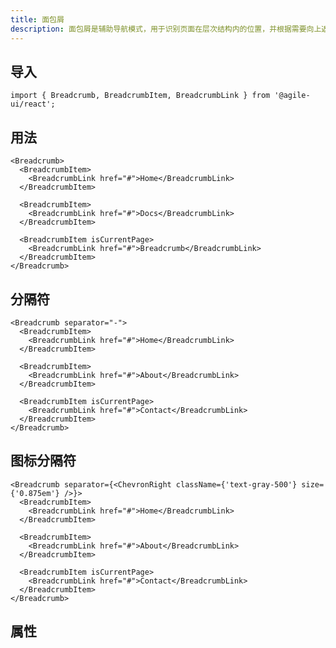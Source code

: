 ```yaml
---
title: 面包屑
description: 面包屑是辅助导航模式，用于识别页面在层次结构内的位置，并根据需要向上返回。
---
```


## 导入

```tsx
import { Breadcrumb, BreadcrumbItem, BreadcrumbLink } from '@agile-ui/react';
```

## 用法

```tsx preview editable
<Breadcrumb>
  <BreadcrumbItem>
    <BreadcrumbLink href="#">Home</BreadcrumbLink>
  </BreadcrumbItem>

  <BreadcrumbItem>
    <BreadcrumbLink href="#">Docs</BreadcrumbLink>
  </BreadcrumbItem>

  <BreadcrumbItem isCurrentPage>
    <BreadcrumbLink href="#">Breadcrumb</BreadcrumbLink>
  </BreadcrumbItem>
</Breadcrumb>
```

## 分隔符

```tsx preview editable
<Breadcrumb separator="-">
  <BreadcrumbItem>
    <BreadcrumbLink href="#">Home</BreadcrumbLink>
  </BreadcrumbItem>

  <BreadcrumbItem>
    <BreadcrumbLink href="#">About</BreadcrumbLink>
  </BreadcrumbItem>

  <BreadcrumbItem isCurrentPage>
    <BreadcrumbLink href="#">Contact</BreadcrumbLink>
  </BreadcrumbItem>
</Breadcrumb>
```

## 图标分隔符

```tsx preview editable
<Breadcrumb separator={<ChevronRight className={'text-gray-500'} size={'0.875em'} />}>
  <BreadcrumbItem>
    <BreadcrumbLink href="#">Home</BreadcrumbLink>
  </BreadcrumbItem>

  <BreadcrumbItem>
    <BreadcrumbLink href="#">About</BreadcrumbLink>
  </BreadcrumbItem>

  <BreadcrumbItem isCurrentPage>
    <BreadcrumbLink href="#">Contact</BreadcrumbLink>
  </BreadcrumbItem>
</Breadcrumb>
```

## 属性

<PropsTable componentName="Breadcrumb" />

